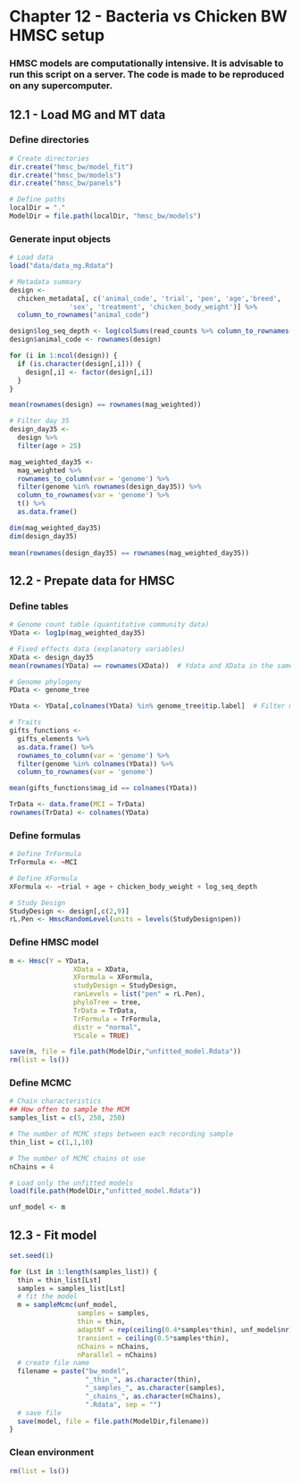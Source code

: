 # Chapter 12 - Bacteria vs Chicken BW HMSC setup

### HMSC models are computationally intensive. It is advisable to run this script on a server. The code is made to be reproduced on any supercomputer.

## 12.1 - Load MG and MT data

### Define directories

```r
# Create directories
dir.create("hmsc_bw/model_fit")
dir.create("hmsc_bw/models")
dir.create("hmsc_bw/panels")

# Define paths
localDir = "."
ModelDir = file.path(localDir, "hmsc_bw/models")
```

### Generate input objects

```r
# Load data
load("data/data_mg.Rdata")

# Metadata summary
design <- 
  chicken_metadata[, c('animal_code', 'trial', 'pen', 'age','breed',
               'sex', 'treatment', 'chicken_body_weight')] %>% 
  column_to_rownames("animal_code")

design$log_seq_depth <- log(colSums(read_counts %>% column_to_rownames("genome")))
design$animal_code <- rownames(design)

for (i in 1:ncol(design)) {
  if (is.character(design[,i])) {
    design[,i] <- factor(design[,i])
  }
}

mean(rownames(design) == rownames(mag_weighted))

# Filter day 35
design_day35 <- 
  design %>%
  filter(age > 25)

mag_weighted_day35 <- 
  mag_weighted %>%
  rownames_to_column(var = 'genome') %>% 
  filter(genome %in% rownames(design_day35)) %>% 
  column_to_rownames(var = 'genome') %>% 
  t() %>% 
  as.data.frame()

dim(mag_weighted_day35)
dim(design_day35)
 
mean(rownames(design_day35) == rownames(mag_weighted_day35))
```


## 12.2 - Prepate data for HMSC

### Define tables

```r
# Genome count table (quantitative community data)
YData <- log1p(mag_weighted_day35)

# Fixed effects data (explanatory variables)
XData <- design_day35
mean(rownames(YData) == rownames(XData))  # Ydata and XData in the same order

# Genome phylogeny
PData <- genome_tree

YData <- YData[,colnames(YData) %in% genome_tree$tip.label]  # Filter missing MAGs in tree

# Traits 
gifts_functions <- 
  gifts_elements %>%
  as.data.frame() %>% 
  rownames_to_column(var = 'genome') %>% 
  filter(genome %in% colnames(YData)) %>% 
  column_to_rownames(var = 'genome')

mean(gifts_functions$mag_id == colnames(YData))

TrData <- data.frame(MCI = TrData)
rownames(TrData) <- colnames(YData)
```

### Define formulas

```r
# Define TrFormula
TrFormula <- ~MCI

# Define XFormula
XFormula <- ~trial + age + chicken_body_weight + log_seq_depth

# Study Design
StudyDesign <- design[,c(2,9)]
rL.Pen <- HmscRandomLevel(units = levels(StudyDesign$pen))
```

### Define HMSC model

```r
m <- Hmsc(Y = YData,
                XData = XData,
                XFormula = XFormula,
                studyDesign = StudyDesign,
                ranLevels = list("pen" = rL.Pen),
                phyloTree = tree,
                TrData = TrData,
                TrFormula = TrFormula,
                distr = "normal",
                YScale = TRUE)

save(m, file = file.path(ModelDir,"unfitted_model.Rdata"))
rm(list = ls())
```

### Define MCMC

```r
# Chain characteristics
## How often to sample the MCM
samples_list = c(5, 250, 250)

# The number of MCMC steps between each recording sample
thin_list = c(1,1,10)

# The number of MCMC chains ot use
nChains = 4

# Load only the unfitted models
load(file.path(ModelDir,"unfitted_model.Rdata"))

unf_model <- m
```


## 12.3 - Fit model

```r
set.seed(1)

for (Lst in 1:length(samples_list)) {
  thin = thin_list[Lst]
  samples = samples_list[Lst]
  # fit the model
  m = sampleMcmc(unf_model,
                 samples = samples,
                 thin = thin,
                 adaptNf = rep(ceiling(0.4*samples*thin), unf_model$nr),
                 transient = ceiling(0.5*samples*thin),
                 nChains = nChains,
                 nParallel = nChains)
  # create file name
  filename = paste("bw_model",
                   "_thin_", as.character(thin),
                   "_samples_", as.character(samples),
                   "_chains_", as.character(nChains),
                   ".Rdata", sep = "")
  # save file
  save(model, file = file.path(ModelDir,filename)) 
}
```

### Clean environment

```r
rm(list = ls())
```
